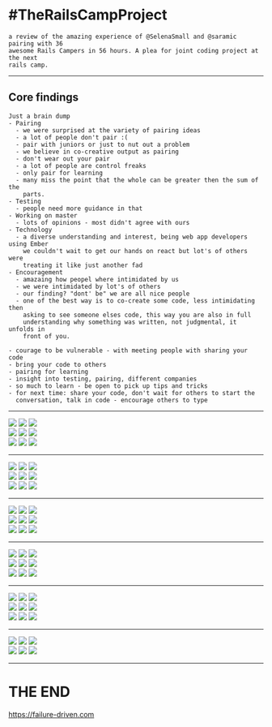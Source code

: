 

<Head>
  <title>Rails Camp 24 - Hobart Woodfield</title>
</Head>

# #TheRailsCampProject

```notes
a review of the amazing experience of @SelenaSmall and @saramic pairing with 36
awesome Rails Campers in 56 hours. A plea for joint coding project at the next
rails camp.
```

---

## Core findings

```notes
Just a brain dump
- Pairing
  - we were surprised at the variety of pairing ideas
  - a lot of people don't pair :(
  - pair with juniors or just to nut out a problem
  - we believe in co-creative output as pairing
  - don't wear out your pair
  - a lot of people are control freaks
  - only pair for learning
  - many miss the point that the whole can be greater then the sum of the
    parts.
- Testing
  - people need more guidance in that
- Working on master
  - lots of opinions - most didn't agree with ours
- Technology
  - a diverse understanding and interest, being web app developers using Ember
    we couldn't wait to get our hands on react but lot's of others were
    treating it like just another fad
- Encouragement
  - amazaing how peopel where intimidated by us
  - we were intimidated by lot's of others
  - our finding? "dont' be" we are all nice people
  - one of the best way is to co-create some code, less intimidating then
    asking to see someone elses code, this way you are also in full
    understanding why something was written, not judgmental, it unfolds in
    front of you.

- courage to be vulnerable - with meeting people with sharing your code
- bring your code to others
- pairing for learning
- insight into testing, pairing, different companies
- so much to learn - be open to pick up tips and tricks
- for next time: share your code, don't wait for others to start the
  conversation, talk in code - encourage others to type

```

---

<img src='https://s3-ap-southeast-2.amazonaws.com/failure-driven-blog/railscamp-24-woodfield-hobart/commit_01_jess_brown_85e0a9dde4d.gif' />
<img src='https://s3-ap-southeast-2.amazonaws.com/failure-driven-blog/railscamp-24-woodfield-hobart/commit_02_kirsten_comandich_de721fedc80.gif' />
<img src='https://s3-ap-southeast-2.amazonaws.com/failure-driven-blog/railscamp-24-woodfield-hobart/commit_03_edward_0f515e5ecc3.gif' />
<br />
<img src='https://s3-ap-southeast-2.amazonaws.com/failure-driven-blog/railscamp-24-woodfield-hobart/commit_04_matt_patterson_22212c2fea9.gif' />
<img src='https://s3-ap-southeast-2.amazonaws.com/failure-driven-blog/railscamp-24-woodfield-hobart/commit_04_matt_patterson__test_1_f9daaa2ecac.gif' />
<img src='https://s3-ap-southeast-2.amazonaws.com/failure-driven-blog/railscamp-24-woodfield-hobart/commit_04_matt_patterson__test_2_ed182d1c315.gif' />
<br />
<img src='https://s3-ap-southeast-2.amazonaws.com/failure-driven-blog/railscamp-24-woodfield-hobart/commit_05_matt_patterson_8e85e82e854.gif' />
<img src='https://s3-ap-southeast-2.amazonaws.com/failure-driven-blog/railscamp-24-woodfield-hobart/commit_06_emily_coats_74791c0fa7e.gif' />
<img src='https://s3-ap-southeast-2.amazonaws.com/failure-driven-blog/railscamp-24-woodfield-hobart/commit_07_brenton_annan_76caa230579.gif' />

---

<img src='https://s3-ap-southeast-2.amazonaws.com/failure-driven-blog/railscamp-24-woodfield-hobart/commit_08_rob_jacoby_5f2f45c6243.gif' />
<img src='https://s3-ap-southeast-2.amazonaws.com/failure-driven-blog/railscamp-24-woodfield-hobart/commit_08_rob_jacoby__test_1_db0eb0f8b2e.gif' />
<img src='https://s3-ap-southeast-2.amazonaws.com/failure-driven-blog/railscamp-24-woodfield-hobart/commit_08_rob_jacoby__test_2_441db8c1dee.gif' />
<br />
<img src='https://s3-ap-southeast-2.amazonaws.com/failure-driven-blog/railscamp-24-woodfield-hobart/commit_09_paul_douglas_62b614eb49a.gif' />
<img src='https://s3-ap-southeast-2.amazonaws.com/failure-driven-blog/railscamp-24-woodfield-hobart/commit_10_tim_lucas_41ca4d41985.gif' />
<img src='https://s3-ap-southeast-2.amazonaws.com/failure-driven-blog/railscamp-24-woodfield-hobart/commit_10_tim_lucas__test_10cff08fa15.gif' />
<br />
<img src='https://s3-ap-southeast-2.amazonaws.com/failure-driven-blog/railscamp-24-woodfield-hobart/commit_11_selena_small_d94e2cc3f89.gif' />
<img src='https://s3-ap-southeast-2.amazonaws.com/failure-driven-blog/railscamp-24-woodfield-hobart/commit_12_jon_leighton_e1dbe3e3ee8.gif' />
<img src='https://s3-ap-southeast-2.amazonaws.com/failure-driven-blog/railscamp-24-woodfield-hobart/commit_13_cameo_langford_359a73f6b08.gif' />

---

<img src='https://s3-ap-southeast-2.amazonaws.com/failure-driven-blog/railscamp-24-woodfield-hobart/commit_13_selena_small_bff4a932a85.gif' />
<img src='https://s3-ap-southeast-2.amazonaws.com/failure-driven-blog/railscamp-24-woodfield-hobart/commit_14_eathan_langford_2b21d630629.gif' />
<img src='https://s3-ap-southeast-2.amazonaws.com/failure-driven-blog/railscamp-24-woodfield-hobart/commit_15_nick_wolf_f098ea1286b.gif' />
<br />
<img src='https://s3-ap-southeast-2.amazonaws.com/failure-driven-blog/railscamp-24-woodfield-hobart/commit_16_nadia_vu_ae4da77bd81.gif' />
<img src='https://s3-ap-southeast-2.amazonaws.com/failure-driven-blog/railscamp-24-woodfield-hobart/commit_17_bashir_towdiee_31c435c5031.gif' />
<img src='https://s3-ap-southeast-2.amazonaws.com/failure-driven-blog/railscamp-24-woodfield-hobart/commit_18_laurence_dibah_9cf363e1ffb.gif' />
<br />
<img src='https://s3-ap-southeast-2.amazonaws.com/failure-driven-blog/railscamp-24-woodfield-hobart/commit_19_chris__test_aitchison_ef8416ba250.gif' />
<img src='https://s3-ap-southeast-2.amazonaws.com/failure-driven-blog/railscamp-24-woodfield-hobart/commit_19_chris_aitchison_0e4321b3140.gif' />
<img src='https://s3-ap-southeast-2.amazonaws.com/failure-driven-blog/railscamp-24-woodfield-hobart/commit_20_dana_scheider_7033765db1a.gif' />

---

<img src='https://s3-ap-southeast-2.amazonaws.com/failure-driven-blog/railscamp-24-woodfield-hobart/commit_21_erin_belot_72d3db6ed2c.gif' />
<img src='https://s3-ap-southeast-2.amazonaws.com/failure-driven-blog/railscamp-24-woodfield-hobart/commit_22_james_martelletti_29385d82754.gif' />
<img src='https://s3-ap-southeast-2.amazonaws.com/failure-driven-blog/railscamp-24-woodfield-hobart/commit_23_michael_morris_dd8106b417f.gif' />
<br />
<img src='https://s3-ap-southeast-2.amazonaws.com/failure-driven-blog/railscamp-24-woodfield-hobart/commit_24_keith_pitty_bb126b8a51f.gif' />
<img src='https://s3-ap-southeast-2.amazonaws.com/failure-driven-blog/railscamp-24-woodfield-hobart/commit_25_keith_pitty_c5526739730.gif' />
<img src='https://s3-ap-southeast-2.amazonaws.com/failure-driven-blog/railscamp-24-woodfield-hobart/commit_26_catlin_palmer_bright_e569b32e598.gif' />
<br />
<img src='https://s3-ap-southeast-2.amazonaws.com/failure-driven-blog/railscamp-24-woodfield-hobart/commit_27_solo_e380e416d5f.gif' />
<img src='https://s3-ap-southeast-2.amazonaws.com/failure-driven-blog/railscamp-24-woodfield-hobart/commit_28_emma_park_e360d49051d.gif' />
<img src='https://s3-ap-southeast-2.amazonaws.com/failure-driven-blog/railscamp-24-woodfield-hobart/commit_29_geoffrey_donaldson_9b58b9134de.gif' />

---

<img src='https://s3-ap-southeast-2.amazonaws.com/failure-driven-blog/railscamp-24-woodfield-hobart/commit_30_sonya_corcoran_74154c0754b.gif' />
<img src='https://s3-ap-southeast-2.amazonaws.com/failure-driven-blog/railscamp-24-woodfield-hobart/commit_31_everyone_479aa0dfbe6.gif' />
<img src='https://s3-ap-southeast-2.amazonaws.com/failure-driven-blog/railscamp-24-woodfield-hobart/commit_32_selena_small_6d1e4b0db1f.gif' />
<br />
<img src='https://s3-ap-southeast-2.amazonaws.com/failure-driven-blog/railscamp-24-woodfield-hobart/commit_33_elliott_hilaire_54906182a6b.gif' />
<img src='https://s3-ap-southeast-2.amazonaws.com/failure-driven-blog/railscamp-24-woodfield-hobart/commit_34_caroline_bambrick_b089db4d438.gif' />
<img src='https://s3-ap-southeast-2.amazonaws.com/failure-driven-blog/railscamp-24-woodfield-hobart/commit_35_solo_b278e9f269e.gif' />
<br />
<img src='https://s3-ap-southeast-2.amazonaws.com/failure-driven-blog/railscamp-24-woodfield-hobart/commit_36_lauren_hennessy_73e68261b22.gif' />
<img src='https://s3-ap-southeast-2.amazonaws.com/failure-driven-blog/railscamp-24-woodfield-hobart/commit_37_drew_noll_0c19e0289d5.gif' />
<img src='https://s3-ap-southeast-2.amazonaws.com/failure-driven-blog/railscamp-24-woodfield-hobart/commit_38_sam_margalit__other_project_1216642f840.gif' />

---

<img src='https://s3-ap-southeast-2.amazonaws.com/failure-driven-blog/railscamp-24-woodfield-hobart/commit_38_sam_margalit_fc82f185dcb.gif' />
<img src='https://s3-ap-southeast-2.amazonaws.com/failure-driven-blog/railscamp-24-woodfield-hobart/commit_39_samuel_cochran_5cff9e5c2f6.gif' />
<img src='https://s3-ap-southeast-2.amazonaws.com/failure-driven-blog/railscamp-24-woodfield-hobart/commit_40_anton_katunin_035d56e959f.gif' />
<br />
<img src='https://s3-ap-southeast-2.amazonaws.com/failure-driven-blog/railscamp-24-woodfield-hobart/commit_41_pat_allan_b95d142818f.gif' />
<img src='https://s3-ap-southeast-2.amazonaws.com/failure-driven-blog/railscamp-24-woodfield-hobart/commit_42_toby_nieboer_e44837b1501.gif' />
<img src='https://s3-ap-southeast-2.amazonaws.com/failure-driven-blog/railscamp-24-woodfield-hobart/commit_43_aaron_moodie6f8556f9ff0.gif' />

---

# THE END

<https://failure-driven.com>

